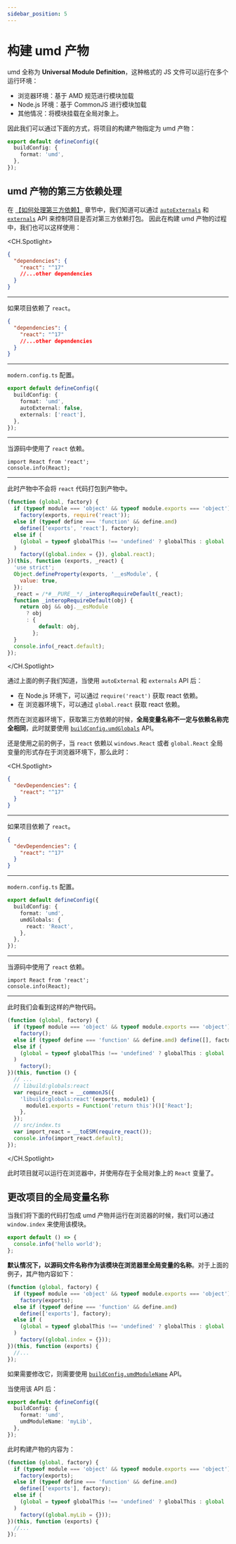 ```yaml
---
sidebar_position: 5
---
```


# 构建 umd 产物

umd 全称为 **Universal Module Definition**，这种格式的 JS 文件可以运行在多个运行环境：

- 浏览器环境：基于 AMD 规范进行模块加载
- Node.js 环境：基于 CommonJS 进行模块加载
- 其他情况：将模块挂载在全局对象上。

因此我们可以通过下面的方式，将项目的构建产物指定为 umd 产物：

```ts
export default defineConfig({
  buildConfig: {
    format: 'umd',
  },
});
```

## umd 产物的第三方依赖处理

在 [【如何处理第三方依赖】](/guide/advance/external-dependency) 章节中，我们知道可以通过 [`autoExternals`](/api/config/build-config#autoexternal) 和 [`externals`](/api/config/build-config#externals) API 来控制项目是否对第三方依赖打包。
因此在构建 umd 产物的过程中，我们也可以这样使用：

<CH.Spotlight>

```json package.json
{
  "dependencies": {
    "react": "^17"
    //...other dependencies
  }
}
```

---

如果项目依赖了 `react`。

```json package.json
{
  "dependencies": {
    "react": "^17"
    //...other dependencies
  }
}
```

---

`modern.config.ts` 配置。

```ts
export default defineConfig({
  buildConfig: {
    format: 'umd',
    autoExternal: false,
    externals: ['react'],
  },
});
```

---

当源码中使用了 `react` 依赖。

```tsx src/index.ts
import React from 'react';
console.info(React);
```

---

此时产物中不会将 `react` 代码打包到产物中。

```js dist/index.js focus=1:7
(function (global, factory) {
  if (typeof module === 'object' && typeof module.exports === 'object')
    factory(exports, require('react'));
  else if (typeof define === 'function' && define.amd)
    define(['exports', 'react'], factory);
  else if (
    (global = typeof globalThis !== 'undefined' ? globalThis : global || self)
  )
    factory((global.index = {}), global.react);
})(this, function (exports, _react) {
  'use strict';
  Object.defineProperty(exports, '__esModule', {
    value: true,
  });
  _react = /*#__PURE__*/ _interopRequireDefault(_react);
  function _interopRequireDefault(obj) {
    return obj && obj.__esModule
      ? obj
      : {
          default: obj,
        };
  }
  console.info(_react.default);
});
```

</CH.Spotlight>

通过上面的例子我们知道，当使用 `autoExternal` 和 `externals` API 后：

- 在 Node.js 环境下，可以通过 `require('react')` 获取 react 依赖。
- 在 浏览器环境下，可以通过 `global.react` 获取 react 依赖。

然而在浏览器环境下，获取第三方依赖的时候，**全局变量名称不一定与依赖名称完全相同**，此时就要使用 [`buildConfig.umdGlobals`](/api/config/build-config#umdglobals) API。

还是使用之前的例子，当 `react` 依赖以 `windows.React` 或者 `global.React` 全局变量的形式存在于浏览器环境下，那么此时：

<CH.Spotlight>

```json package.json
{
  "devDependencies": {
    "react": "^17"
  }
}
```

---

如果项目依赖了 `react`。

```json package.json
{
  "devDependencies": {
    "react": "^17"
  }
}
```

---

`modern.config.ts` 配置。

```ts
export default defineConfig({
  buildConfig: {
    format: 'umd',
    umdGlobals: {
      react: 'React',
    },
  },
});
```

---

当源码中使用了 `react` 依赖。

```tsx src/index.ts
import React from 'react';
console.info(React);
```

---

此时我们会看到这样的产物代码。

```js dist/index.js focus=7:12
(function (global, factory) {
  if (typeof module === 'object' && typeof module.exports === 'object')
    factory();
  else if (typeof define === 'function' && define.amd) define([], factory);
  else if (
    (global = typeof globalThis !== 'undefined' ? globalThis : global || self)
  )
    factory();
})(this, function () {
  // ...
  // libuild:globals:react
  var require_react = __commonJS({
    'libuild:globals:react'(exports, module1) {
      module1.exports = Function('return this')()['React'];
    },
  });
  // src/index.ts
  var import_react = __toESM(require_react());
  console.info(import_react.default);
});
```

</CH.Spotlight>

此时项目就可以运行在浏览器中，并使用存在于全局对象上的 `React` 变量了。

## 更改项目的全局变量名称

当我们将下面的代码打包成 umd 产物并运行在浏览器的时候，我们可以通过 `window.index` 来使用该模块。

```ts ./src/index.ts
export default () => {
  console.info('hello world');
};
```

**默认情况下，以源码文件名称作为该模块在浏览器里全局变量的名称**。对于上面的例子，其产物内容如下：

```js ./dist/index.js focus=6:6
(function (global, factory) {
  if (typeof module === 'object' && typeof module.exports === 'object')
    factory(exports);
  else if (typeof define === 'function' && define.amd)
    define(['exports'], factory);
  else if (
    (global = typeof globalThis !== 'undefined' ? globalThis : global || self)
  )
    factory((global.index = {}));
})(this, function (exports) {
  //...
});
```

如果需要修改它，则需要使用 [`buildConfig.umdModuleName`](/api/config/build-config#umdmodulename) API。

当使用该 API 后：

```ts
export default defineConfig({
  buildConfig: {
    format: 'umd',
    umdModuleName: 'myLib',
  },
});
```

此时构建产物的内容为：

```js ./dist/index.js focus=6:6
(function (global, factory) {
  if (typeof module === 'object' && typeof module.exports === 'object')
    factory(exports);
  else if (typeof define === 'function' && define.amd)
    define(['exports'], factory);
  else if (
    (global = typeof globalThis !== 'undefined' ? globalThis : global || self)
  )
    factory((global.myLib = {}));
})(this, function (exports) {
  //...
});
```
